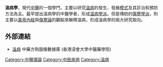 {{medical}}
'''溫病學'''，現代[[中醫|中醫]]的一個學門，主要以研究[[溫病|溫病]]的發生、發展[[模式|模式]]及其診治和預防方法為主。最早提出溫病學的中醫學者，形成[[溫病學派|溫病學派]]。但是傳統的[[傷寒學派|傷寒學派]]，則主要以[[黃帝內經|黃帝內經]]與[[傷寒論|傷寒論]]的觀點來解釋溫病，形成溫病學的兩大研究取向。


== 外部連結 ==
* [https://sys02.lib.hkbu.edu.hk/cmfid/index.asp?query=all%2C%2C%E6%BA%AB%E7%97%85&facet=type_&lang=cht  溫病] 中藥方劑圖像數據庫 (香港浸會大學中醫藥學院) {{zh}}{{en}}





{{CN-med-stub}}
[[Category:中醫理論|Category:中醫理論]]
[[Category:中医疾病|Category:中医疾病]]
[[Category:溫病|Category:溫病]]